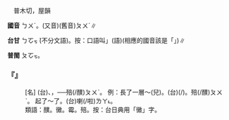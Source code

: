 
=={{ruby|醭|ㄅㄨˊ}}==

　普木切，屋韻

'''國音''' <rt>ㄅㄨˊ</rt>。(又音)(舊音)<rt>ㄆㄨˊ</rt>∥

'''台甘''' <rt>ㄅㆦㆶ ͘</rt>{{ruby|。|ㄆㆦㆶ}}(不分文語)。按：口語叫{{ruby|「|ㄆㄨˋ}}」(語)(相應的國音該是「{{ruby|殕|ㄈㄨˇ}}」)∥

'''普閩''' <rt>ㄆㆦㆶ</rt>。

    

==='''『{{ruby|醭|ㄅㄨˊ}}』'''===
: [名] (台){{ruby|醋|ㄘㆦ˪}}、{{ruby|豆|ㄉㄠ˫}}{{ruby|油|ㄧㄨˊ}}{{ruby|囥|ㄎㆭ˪}}{{ruby|久|ㄍㄨˋ}}{{ruby|時|ㄒㄧˊ}}，{{ruby|面|ㆠㄧㄣ˫}}{{ruby|頂|ㄉㄧㄥˋ}}{{ruby|生|ㄙㆥ/ㄒㆪ}}{{ruby|一|ㄐㄧㆵ ͘}}{{ruby|重|ㄉㄧㄥˊ}}{{ruby|白|ㄅㆤㆷ ͘}}{{ruby|白|ㄅㆤㆷ ͘}}{{ruby|丌|ㆤ}}{{ruby|物|ㄇㆭㆷ ͘/ㄇㄧㆷ ͘}}──殕(/醭)<rt>ㄆㄨˋ</rt>。 例：長了一層～(兒)。(台){{ruby|生|ㄙㆥ/ㄒㆪ}}{{ruby|一|ㄐㄧㆵ ͘}}{{ruby|重|ㄉㄧㄥˊ}}(/{{ruby|簷|ㄧㄢˊ}}){{ruby|白|ㄅㆤㆷ ͘}}{{ruby|菰|ㄍㆦ}}。{{ruby|生|ㄒㆪ/ㄙㆥ}}殕(/醭)<rt>ㄆㄨˋ</rt>。 起了～了。(台){{ruby|生|ㄒㆪ/ㄙㆥ}}{{ruby|醭|ㄆㄨˋ}}喇(/啦)<rt>ㄌㄚ˪</rt>。
:類語：醭。黴。霉。殕。按：台日典用「黴」字。
:
    
